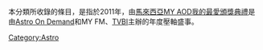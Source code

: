 本分類所收錄的條目，是指於2011年，由[[馬來西亞|馬來西亞]][[MY_AOD我的最愛頒獎典禮|MY AOD我的最愛頒獎典禮]]是由[[Astro_On_Demand|Astro On Demand]]和MY FM、[[TVBI|TVBI]]主辦的年度壓軸盛事。
[[Category:Astro|Category:Astro]]